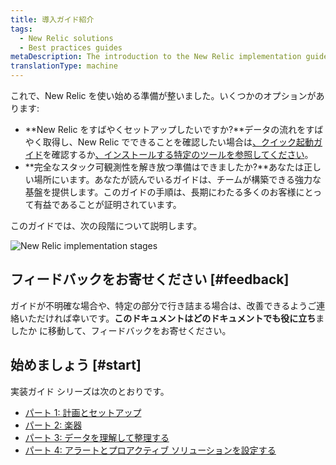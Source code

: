 ```yaml
---
title: 導入ガイド紹介
tags:
  - New Relic solutions
  - Best practices guides
metaDescription: The introduction to the New Relic implementation guide.
translationType: machine
---
```



これで、New Relic を使い始める準備が整いました。いくつかのオプションがあります:

* **New Relic をすばやくセットアップしたいですか?**データの流れをすばやく取得し、New Relic でできることを確認したい場合は[、クイック起動ガイド](/docs/new-relic-solutions/get-started/quick-launch-guide)を確認するか[、インストールする特定のツールを参照してください](https://newrelic.com/instant-observability)。
* **完全なスタック可観測性を解き放つ準備はできましたか?**あなたは正しい場所にいます。あなたが読んでいるガイドは、チームが構築できる強力な基盤を提供します。このガイドの手順は、長期にわたる多くのお客様にとって有益であることが証明されています。

このガイドでは、次の段階について説明します。

<img
  title="New Relic implementation stages"
  alt="New Relic implementation stages"
  src={apmImplementationGuideStages}
/>

## フィードバックをお寄せください [#feedback]

ガイドが不明確な場合や、特定の部分で行き詰まる場合は、改善できるようご連絡いただければ幸いです。**このドキュメントはどのドキュメントでも役に立ち**ましたか に移動して、フィードバックをお寄せください。

## 始めましょう [#start]

実装ガイド シリーズは次のとおりです。

* [パート 1: 計画とセットアップ](/docs/new-relic-solutions/get-started/implementation-guide-planning-setup)
* [パート 2: 楽器](/docs/new-relic-solutions/get-started/implementation-guide-instrument)
* [パート 3: データを理解して整理する](/docs/new-relic-solutions/get-started/implementation-guide-organize-data)
* [パート 4: アラートとプロアクティブ ソリューションを設定する](/docs/new-relic-solutions/get-started/implementation-guide-alerting-proactive-solutions)